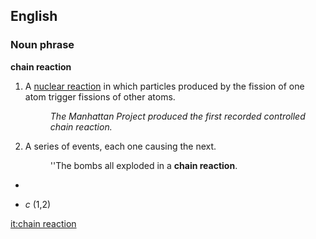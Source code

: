 == English ==

===Noun phrase===
'''chain reaction'''

# {{physics}} A [[nuclear reaction]] in which particles produced by the fission of one atom trigger fissions of other atoms.
#: ''The Manhattan Project produced the first recorded controlled chain reaction.''
# {{idiom}} A series of events, each one causing the next.
#:''The bombs all exploded in a '''chain reaction'''.
*{{hu1|láncreakció}}
*{{sv1|kedjereaktion}} ''c'' (1,2)

[[it:chain reaction]]